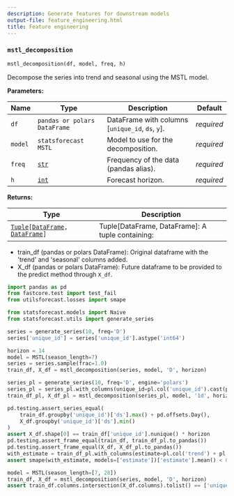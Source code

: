 ```yaml
---
description: Generate features for downstream models
output-file: feature_engineering.html
title: Feature engineering
---
```


### `mstl_decomposition`

```python
mstl_decomposition(df, model, freq, h)
```

Decompose the series into trend and seasonal using the MSTL model.

**Parameters:**

Name | Type | Description | Default
---- | ---- | ----------- | -------
`df` | <code>pandas or polars DataFrame</code> | DataFrame with columns \[`unique_id`, `ds`, `y`\]. | *required*
`model` | <code>statsforecast MSTL</code> | Model to use for the decomposition. | *required*
`freq` | <code>[str](#str)</code> | Frequency of the data (pandas alias). | *required*
`h` | <code>[int](#int)</code> | Forecast horizon. | *required*

**Returns:**

Type | Description
---- | -----------
<code>[Tuple](#typing.Tuple)\[[DataFrame](#utilsforecast.compat.DataFrame), [DataFrame](#utilsforecast.compat.DataFrame)\]</code> | Tuple\[DataFrame, DataFrame\]: A tuple containing:

- train_df (pandas or polars DataFrame): Original dataframe with the 'trend' and 'seasonal' columns added.
- X_df (pandas or polars DataFrame): Future dataframe to be provided to the predict method through `X_df`.

```python
import pandas as pd
from fastcore.test import test_fail
from utilsforecast.losses import smape

from statsforecast.models import Naive
from statsforecast.utils import generate_series

series = generate_series(10, freq='D')
series['unique_id'] = series['unique_id'].astype('int64')
```

```python
horizon = 14
model = MSTL(season_length=7)
series = series.sample(frac=1.0)
train_df, X_df = mstl_decomposition(series, model, 'D', horizon)
```

```python
series_pl = generate_series(10, freq='D', engine='polars')
series_pl = series_pl.with_columns(unique_id=pl.col('unique_id').cast(pl.Int64))
train_df_pl, X_df_pl = mstl_decomposition(series_pl, model, '1d', horizon)
```

```python
pd.testing.assert_series_equal(
    train_df.groupby('unique_id')['ds'].max() + pd.offsets.Day(),
    X_df.groupby('unique_id')['ds'].min()
)
assert X_df.shape[0] == train_df['unique_id'].nunique() * horizon
pd.testing.assert_frame_equal(train_df, train_df_pl.to_pandas())
pd.testing.assert_frame_equal(X_df, X_df_pl.to_pandas())
with_estimate = train_df_pl.with_columns(estimate=pl.col('trend') + pl.col('seasonal'))
assert smape(with_estimate, models=['estimate'])['estimate'].mean() < 0.1
```

```python
model = MSTL(season_length=[7, 28])
train_df, X_df = mstl_decomposition(series, model, 'D', horizon)
assert train_df.columns.intersection(X_df.columns).tolist() == ['unique_id', 'ds', 'trend', 'seasonal7', 'seasonal28']
```
